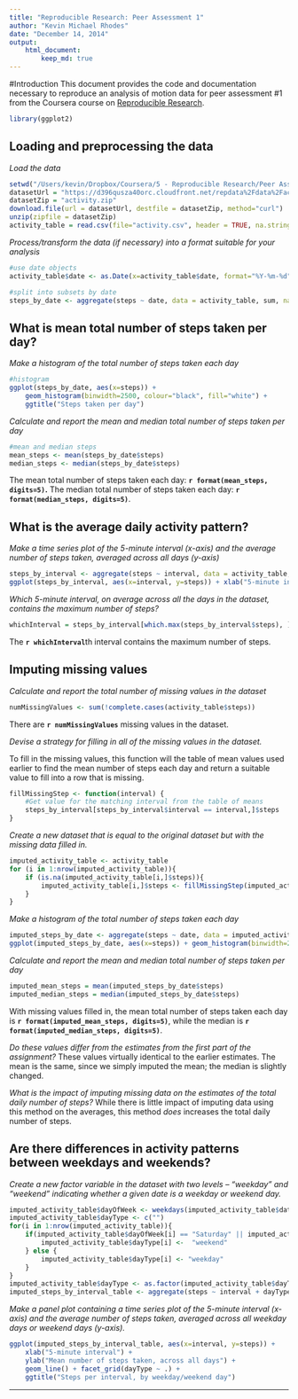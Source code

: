 ```yaml
---
title: "Reproducible Research: Peer Assessment 1"
author: "Kevin Michael Rhodes"
date: "December 14, 2014"
output:
    html_document:
        keep_md: true
---
```

#Introduction
This document provides the code and documentation necessary to reproduce an analysis of motion data for peer assessment #1 from the Coursera course on [Reproducible Research][1].

```r
library(ggplot2)
```

## Loading and preprocessing the data

*Load the data*
```r
setwd("/Users/kevin/Dropbox/Coursera/5 - Reproducible Research/Peer Assessment 1/RepData_PeerAssessment1/Data")
datasetUrl = "https://d396qusza40orc.cloudfront.net/repdata%2Fdata%2Factivity.zip"
datasetZip = "activity.zip"
download.file(url = datasetUrl, destfile = datasetZip, method="curl")
unzip(zipfile = datasetZip)
activity_table = read.csv(file="activity.csv", header = TRUE, na.strings="NA", sep=",")
```

*Process/transform the data (if necessary) into a format suitable for your analysis*
```r
#use date objects
activity_table$date <- as.Date(x=activity_table$date, format="%Y-%m-%d")

#split into subsets by date
steps_by_date <- aggregate(steps ~ date, data = activity_table, sum, na.rm = TRUE)
```

## What is mean total number of steps taken per day?

*Make a histogram of the total number of steps taken each day*
```r
#histogram
ggplot(steps_by_date, aes(x=steps)) +
    geom_histogram(binwidth=2500, colour="black", fill="white") +
    ggtitle("Steps taken per day")
```

*Calculate and report the mean and median total number of steps taken per day*
```r
#mean and median steps
mean_steps <- mean(steps_by_date$steps)
median_steps <- median(steps_by_date$steps)
```

The mean total number of steps taken each day: **`r format(mean_steps, digits=5)`.**  The median total number of steps taken each day: **`r format(median_steps, digits=5)`**.  

## What is the average daily activity pattern?
*Make a time series plot of the 5-minute interval (x-axis) and the average number of steps taken, averaged across all days (y-axis)*
```r
steps_by_interval <- aggregate(steps ~ interval, data = activity_table, mean, na.rm = TRUE)
ggplot(steps_by_interval, aes(x=interval, y=steps)) + xlab("5-minute interval") + ylab("Mean number of steps taken, across all days") + geom_line() + ggtitle("Steps per interval")
```

*Which 5-minute interval, on average across all the days in the dataset, contains the maximum number of steps?*
```r
whichInterval = steps_by_interval[which.max(steps_by_interval$steps), ]$interval
```

The **`r whichInterval`**th interval contains the maximum number of steps.

## Imputing missing values
*Calculate and report the total number of missing values in the dataset*
```r
numMissingValues <- sum(!complete.cases(activity_table$steps))
```

There are **`r numMissingValues`** missing values in the dataset.

*Devise a strategy for filling in all of the missing values in the dataset.*

To fill in the missing values, this function will the table of mean values used earlier to find the mean number of steps each day and return a suitable value to fill into a row that is missing.
```r
fillMissingStep <- function(interval) {
    #Get value for the matching interval from the table of means
    steps_by_interval[steps_by_interval$interval == interval,]$steps
}
```

*Create a new dataset that is equal to the original dataset but with the missing data filled in.*
```r
imputed_activity_table <- activity_table
for (i in 1:nrow(imputed_activity_table)){
    if (is.na(imputed_activity_table[i,]$steps)){
        imputed_activity_table[i,]$steps <- fillMissingStep(imputed_activity_table[i, ]$interval)
    }
}
```

*Make a histogram of the total number of steps taken each day*
```r
imputed_steps_by_date <- aggregate(steps ~ date, data = imputed_activity_table, sum, na.rm = TRUE)
ggplot(imputed_steps_by_date, aes(x=steps)) + geom_histogram(binwidth=2500, colour="black", fill="white")
```

*Calculate and report the mean and median total number of steps taken per day*
```r
imputed_mean_steps = mean(imputed_steps_by_date$steps)
imputed_median_steps = median(imputed_steps_by_date$steps)
```

With missing values filled in, the mean total number of steps taken each day is **`r format(imputed_mean_steps, digits=5)`**, while the median is **`r format(imputed_median_steps, digits=5)`**.

*Do these values differ from the estimates from the first part of the assignment?*
These values virtually identical to the earlier estimates. The mean is the same, since we simply imputed the mean; the median is slightly changed.

*What is the impact of imputing missing data on the estimates of the total daily number of steps?*
While there is little impact of imputing data using this method on the averages, this method *does* increases the total daily number of steps.

## Are there differences in activity patterns between weekdays and weekends?

*Create a new factor variable in the dataset with two levels – “weekday” and “weekend” indicating whether a given date is a weekday or weekend day.*
```r
imputed_activity_table$dayOfWeek <- weekdays(imputed_activity_table$date)
imputed_activity_table$dayType <- c("")
for(i in 1:nrow(imputed_activity_table)){
    if(imputed_activity_table$dayOfWeek[i] == "Saturday" || imputed_activity_table$dayOfWeek[i] == "Sunday"){
        imputed_activity_table$dayType[i] <-  "weekend"
    } else {
        imputed_activity_table$dayType[i] <- "weekday"
    }
}
imputed_activity_table$dayType <- as.factor(imputed_activity_table$dayType)
imputed_steps_by_interval_table <- aggregate(steps ~ interval + dayType, data = imputed_activity_table, mean)
```

*Make a panel plot containing a time series plot of the 5-minute interval (x-axis) and the average number of steps taken, averaged across all weekday days or weekend days (y-axis).*

```r
ggplot(imputed_steps_by_interval_table, aes(x=interval, y=steps)) +
    xlab("5-minute interval") +
    ylab("Mean number of steps taken, across all days") +
    geom_line() + facet_grid(dayType ~ .) +
    ggtitle("Steps per interval, by weekday/weekend day")
```

---
[1]:https://www.coursera.org/course/repdata